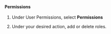 #### Permissions

1. Under User Permissions, select **Permissions**

1. Under your desired action, add or delete roles. 
